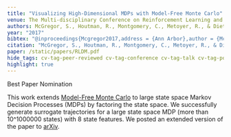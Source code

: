 ```yaml
---
title: "Visualizing High-Dimensional MDPs with Model-Free Monte Carlo"
venue: The Multi-disciplinary Conference on Reinforcement Learning and Decision Making (RLDM)
authors: McGregor, S., Houtman, R., Montgomery, C., Metoyer, R., & Dietterich, T. G.
year: "2017"
bibtex: "@inproceedings{Mcgregor2017,address = {Ann Arbor},author = {McGregor, Sean and Houtman, Rachel and Montgomery, Claire and Metoyer, Ronald and Dietterich, Thomas G.},booktitle = {The Multi-disciplinary Conference on Reinforcement Learning and Decision Making (RLDM)},file = {:Users/smcgregor/Library/Application Support/Mendeley Desktop/Downloaded/Mcgregor et al. - 2017 - Visualizing High-Dimensional MDPs with Model-Free Monte Carlo.pdf:pdf},keywords = {markov decision processes,model-free monte carlo,state space factorization,surrogate modeling,visualization},title = {{Visualizing High-Dimensional MDPs with Model-Free Monte Carlo}},year = {2017}}"
citation: "McGregor, S., Houtman, R., Montgomery, C., Metoyer, R., & Dietterich, T. G. (2017). Visualizing High-Dimensional MDPs with Model-Free Monte Carlo. In The Multi-disciplinary Conference on Reinforcement Learning and Decision Making (RLDM). Ann Arbor."
paper: /static/papers/RLDM.pdf
hide_tags: cv-tag-peer-reviewed cv-tag-conference cv-tag-talk cv-tag-poster cv-tag-application cv-tag-ml cv-tag-compsust cv-tag-rl cv-tag-visualization cv-tag-safety
highlight: true
---
```


<ReactIconInline i="FaStar" color="black" />Best Paper Nomination

This work extends [Model-Free Monte Carlo](http://www.jmlr.org/proceedings/papers/v9/fonteneau10a/fonteneau10a.pdf) to large state space Markov Decision Processes (MDPs) by factoring the state space. We successfully generate surrogate trajectories for a large state space MDP (more than 10^1000000 states) with 8 state features. We posted an extended version of the paper to [arXiv](https://arxiv.org/abs/1703.09390).
